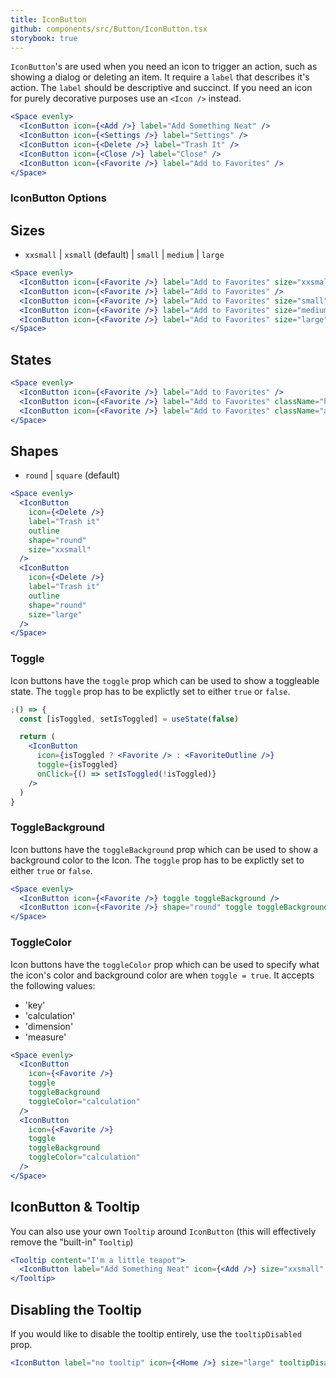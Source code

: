 ```yaml
---
title: IconButton
github: components/src/Button/IconButton.tsx
storybook: true
---
```


`IconButton`'s are used when you need an icon to trigger an action, such as showing a dialog or deleting an item.
It require a `label` that describes it's action. The `label` should be descriptive and succinct.
If you need an icon for purely decorative purposes use an `<Icon />` instead.

```jsx
<Space evenly>
  <IconButton icon={<Add />} label="Add Something Neat" />
  <IconButton icon={<Settings />} label="Settings" />
  <IconButton icon={<Delete />} label="Trash It" />
  <IconButton icon={<Close />} label="Close" />
  <IconButton icon={<Favorite />} label="Add to Favorites" />
</Space>
```

### IconButton Options

## Sizes

- `xxsmall` | `xsmall` (default) | `small` | `medium` | `large`

```jsx
<Space evenly>
  <IconButton icon={<Favorite />} label="Add to Favorites" size="xxsmall" />
  <IconButton icon={<Favorite />} label="Add to Favorites" />
  <IconButton icon={<Favorite />} label="Add to Favorites" size="small" />
  <IconButton icon={<Favorite />} label="Add to Favorites" size="medium" />
  <IconButton icon={<Favorite />} label="Add to Favorites" size="large" />
</Space>
```

## States

```jsx
<Space evenly>
  <IconButton icon={<Favorite />} label="Add to Favorites" />
  <IconButton icon={<Favorite />} label="Add to Favorites" className="hover" />
  <IconButton icon={<Favorite />} label="Add to Favorites" className="active" />
</Space>
```

## Shapes

- `round` | `square` (default)

```jsx
<Space evenly>
  <IconButton
    icon={<Delete />}
    label="Trash it"
    outline
    shape="round"
    size="xxsmall"
  />
  <IconButton
    icon={<Delete />}
    label="Trash it"
    outline
    shape="round"
    size="large"
  />
</Space>
```

### Toggle

Icon buttons have the `toggle` prop which can be used to show a toggleable state. The `toggle` prop has to be explictly set to either `true` or `false`.

```jsx
;() => {
  const [isToggled, setIsToggled] = useState(false)

  return (
    <IconButton
      icon={isToggled ? <Favorite /> : <FavoriteOutline />}
      toggle={isToggled}
      onClick={() => setIsToggled(!isToggled)}
    />
  )
}
```

### ToggleBackground

Icon buttons have the `toggleBackground` prop which can be used to show a background color to the Icon. The `toggle` prop has to be explictly set to either `true` or `false`.

```jsx
<Space evenly>
  <IconButton icon={<Favorite />} toggle toggleBackground />
  <IconButton icon={<Favorite />} shape="round" toggle toggleBackground />
</Space>
```

### ToggleColor

Icon buttons have the `toggleColor` prop which can be used to specify what the icon's color and background color are when `toggle = true`. It accepts the following values:

- 'key'
- 'calculation'
- 'dimension'
- 'measure'

```jsx
<Space evenly>
  <IconButton
    icon={<Favorite />}
    toggle
    toggleBackground
    toggleColor="calculation"
  />
  <IconButton
    icon={<Favorite />}
    toggle
    toggleBackground
    toggleColor="calculation"
  />
</Space>
```

## IconButton & Tooltip

You can also use your own `Tooltip` around `IconButton` (this will effectively remove the "built-in" `Tooltip`)

```jsx
<Tooltip content="I'm a little teapot">
  <IconButton label="Add Something Neat" icon={<Add />} size="xxsmall" />
</Tooltip>
```

## Disabling the Tooltip

If you would like to disable the tooltip entirely, use the `tooltipDisabled` prop.

```jsx
<IconButton label="no tooltip" icon={<Home />} size="large" tooltipDisabled />
```
